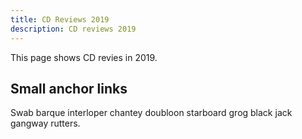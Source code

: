 ```yaml
---
title: CD Reviews 2019
description: CD reviews 2019
---
```



<PageDescription>

This page shows CD revies in 2019.

</PageDescription>

<Row>

<Review1 /> 
<Review2 /> 
<Review3 /> 

</Row>


## Small anchor links

Swab barque interloper chantey doubloon starboard grog black jack gangway rutters.
